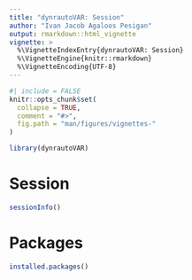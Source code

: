 ```yaml
---
title: "dynrautoVAR: Session"
author: "Ivan Jacob Agaloos Pesigan"
output: rmarkdown::html_vignette
vignette: >
  %\VignetteIndexEntry{dynrautoVAR: Session}
  %\VignetteEngine{knitr::rmarkdown}
  %\VignetteEncoding{UTF-8}
---
```


```r
#| include = FALSE
knitr::opts_chunk$set(
  collapse = TRUE,
  comment = "#>",
  fig.path = "man/figures/vignettes-"
)
```

```r
library(dynrautoVAR)
```

# Session

```r
sessionInfo()
```

# Packages

```r
installed.packages()
```
